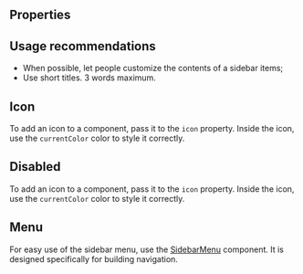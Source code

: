 
<Meta of={Stories} />

<Intro name="SidebarItem" description="Sidebar menu item." />

<Story of={Stories.Basic} />

## Properties

<Props />

## Usage recommendations

- When possible, let people customize the contents of a sidebar items;
- Use short titles. 3 words maximum.

## Icon

To add an icon to a component, pass it to the `icon` property. Inside the icon, use the `currentColor` color to style it correctly.

<Story of={Stories.Icon} />

## Disabled

To add an icon to a component, pass it to the `icon` property. Inside the icon, use the `currentColor` color to style it correctly.

<Story of={Stories.Disabled} />

## Menu

For easy use of the sidebar menu, use the [SidebarMenu](#asdasd) component. It is designed specifically for building navigation.

<Story of={Stories.Menu} />
